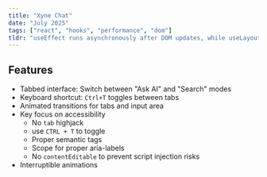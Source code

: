 ```yaml
---
title: "Xyne Chat"
date: "July 2025"
tags: ["react", "hooks", "performance", "dom"]
tldr: "useEffect runs asynchronously after DOM updates, while useLayoutEffect runs synchronously before browser paint. Understanding when to use each is crucial for optimal React performance and user experience."
---
```




<DemoArea preferedTheme="light" className="min-h-[400px]">
  <XyneChatbox />
</DemoArea>

## Features

- Tabbed interface: Switch between "Ask AI" and "Search" modes
- Keyboard shortcut: `Ctrl+T` toggles between tabs
- Animated transitions for tabs and input area
- Key focus on accessibility 
  - No `tab` highjack
  - use `CTRL + T` to toggle
  - Proper semantic tags
  - Scope for proper aria-labels
  - No `contentEditable` to prevent script injection risks
- Interruptible animations
